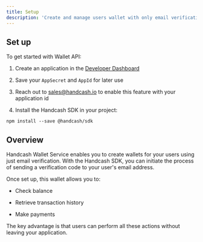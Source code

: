 ```yaml
---
title: Setup
description: 'Create and manage users wallet with only email verification without the user ever leaving your application'
---
```


## Set up

To get started with Wallet API:

1. Create an application in the [Developer Dashboard](/developer-dashboard)

2. Save your `AppSecret` and `AppId` for later use

3. Reach out to [sales@handcash.io](mailto:sales@handcash.io) to enable this feature with your application id

4. Install the Handcash SDK in your project:

```
npm install --save @handcash/sdk
```

## Overview

Handcash Wallet Service enables you to create wallets for your users using just email verification. With the Handcash SDK, you can initiate the process of sending a verification code to your user's email address.

Once set up, this wallet allows you to:

* Check balance

* Retrieve transaction history

* Make payments

The key advantage is that users can perform all these actions without leaving your application.